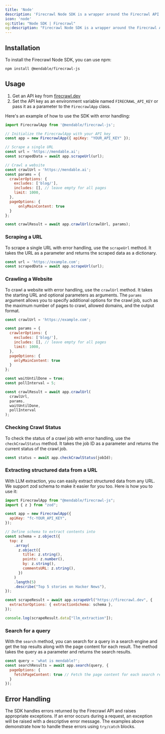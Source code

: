 ```yaml
---
title: 'Node'
description: 'Firecrawl Node SDK is a wrapper around the Firecrawl API to help you easily turn websites into markdown.'
icon: 'node'
og:title: "Node SDK | Firecrawl"
og:description: "Firecrawl Node SDK is a wrapper around the Firecrawl API to help you easily turn websites into markdown."
---
```


## Installation

To install the Firecrawl Node SDK, you can use npm:

```bash
npm install @mendable/firecrawl-js
```

## Usage

1. Get an API key from [firecrawl.dev](https://firecrawl.dev)
2. Set the API key as an environment variable named `FIRECRAWL_API_KEY` or pass it as a parameter to the `FirecrawlApp` class.


Here's an example of how to use the SDK with error handling:

```js
import FirecrawlApp from '@mendable/firecrawl-js';

// Initialize the FirecrawlApp with your API key
const app = new FirecrawlApp({ apiKey: "YOUR_API_KEY" });

// Scrape a single URL
const url = 'https://mendable.ai';
const scrapedData = await app.scrapeUrl(url);

// Crawl a website
const crawlUrl = 'https://mendable.ai';
const params = {
  crawlerOptions: {
    excludes: ['blog/'],
    includes: [], // leave empty for all pages 
    limit: 1000,
  },
  pageOptions: {
      onlyMainContent: true
  }
};

const crawlResult = await app.crawlUrl(crawlUrl, params);
```

### Scraping a URL

To scrape a single URL with error handling, use the `scrapeUrl` method. It takes the URL as a parameter and returns the scraped data as a dictionary.

```js
const url = 'https://example.com';
const scrapedData = await app.scrapeUrl(url);
```


### Crawling a Website

To crawl a website with error handling, use the `crawlUrl` method. It takes the starting URL and optional parameters as arguments. The `params` argument allows you to specify additional options for the crawl job, such as the maximum number of pages to crawl, allowed domains, and the output format.

```js
const crawlUrl = 'https://example.com';

const params = {
  crawlerOptions: {
    excludes: ['blog/'],
    includes: [], // leave empty for all pages
    limit: 1000,
  },
  pageOptions: {
    onlyMainContent: true
  }
};

const waitUntilDone = true;
const pollInterval = 5;

const crawlResult = await app.crawlUrl(
  crawlUrl,
  params,
  waitUntilDone,
  pollInterval
);
```


### Checking Crawl Status

To check the status of a crawl job with error handling, use the `checkCrawlStatus` method. It takes the job ID as a parameter and returns the current status of the crawl job.

```js
const status = await app.checkCrawlStatus(jobId);
```

### Extracting structured data from a URL

With LLM extraction, you can easily extract structured data from any URL. We support zod schema to make it easier for you too. Here is how you to use it:
 
```js
import FirecrawlApp from "@mendable/firecrawl-js";
import { z } from "zod";

const app = new FirecrawlApp({
  apiKey: "fc-YOUR_API_KEY",
});

// Define schema to extract contents into
const schema = z.object({
  top: z
    .array(
      z.object({
        title: z.string(),
        points: z.number(),
        by: z.string(),
        commentsURL: z.string(),
      })
    )
    .length(5)
    .describe("Top 5 stories on Hacker News"),
});

const scrapeResult = await app.scrapeUrl("https://firecrawl.dev", {
  extractorOptions: { extractionSchema: schema },
});

console.log(scrapeResult.data["llm_extraction"]);
```

### Search for a query

With the `search` method, you can search for a query in a search engine and get the top results along with the page content for each result. The method takes the query as a parameter and returns the search results.

```js
const query = 'what is mendable?';
const searchResults = await app.search(query, {
  pageOptions: {
    fetchPageContent: true // Fetch the page content for each search result
  }
});
```


## Error Handling

The SDK handles errors returned by the Firecrawl API and raises appropriate exceptions. If an error occurs during a request, an exception will be raised with a descriptive error message. The examples above demonstrate how to handle these errors using `try/catch` blocks.
